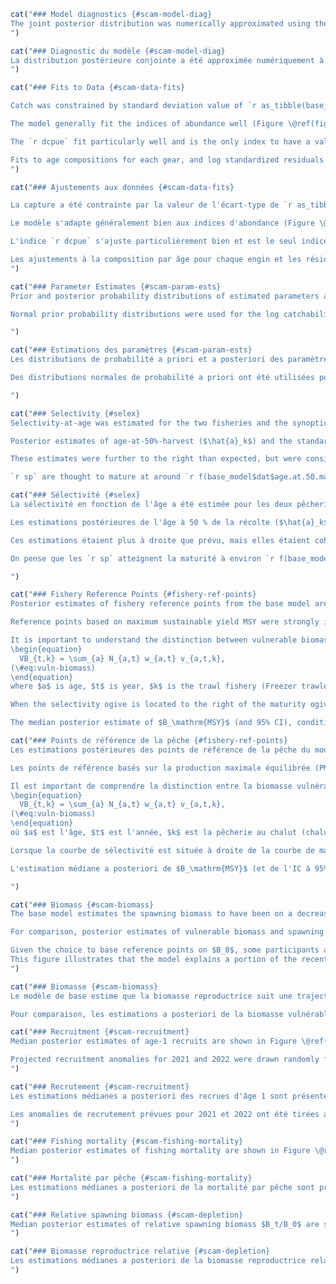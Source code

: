 ```r
cat("### Model diagnostics {#scam-model-diag}
The joint posterior distribution was numerically approximated using the Metropolis Hastings Markov Chain Monte Carlo (MCMC) sampling algorithm in AD Model Builder [@fournier2012]. For the base model and all sensitivity cases, posterior samples were drawn every `r f(mcmc_sample_freq)` iterations from a chain of length `r f(mcmc_chain_length)`, resulting in `r f(mcmc_num_samples)` posterior samples (of which the first `r f(mcmc_burn_in)` were dropped as burn-in). Convergence was diagnosed using visual inspection of the traceplots (Figures \@ref(fig:fig-base-trace) and \@ref(fig:fig-base-trace-selex)) and examination of autocorrelation in posterior chains (Figures \@ref(fig:fig-base-autocor) and \@ref(fig:fig-base-autocor-selex)). Autocorrelation was low at lag values up to 1,000 for all parameters after thinning. Correlation between parameters appeared low overall, with only some moderate correlations between catchability parameters and $\bar{R}$ (Figures \@ref(fig:fig-base-pairs) and \@ref(fig:fig-base-pairs-sel)). There was no strong evidence for lack of convergence in the base model.
")
```

```r
cat("### Diagnostic du modèle {#scam-model-diag}
La distribution postérieure conjointe a été approximée numériquement à l'aide de l'algorithme d'échantillonnage de la chaîne de Markov Monte Carlo (MCMC) de Metropolis Hastings dans AD Model Builder [@fournier2012]. Pour le modèle de base et tous les cas de sensibilité, les échantillons postérieurs ont été tirés toutes les `r f(mcmc_sample_freq)` itérations d'une chaîne de longueur `r f(mcmc_chain_length)`, ce qui a donné `r f(mcmc_num_samples)` échantillons postérieurs (dont les premiers `r f(mcmc_burn_in)` ont été abandonnés pour cause de burn-in). La convergence a été diagnostiquée à l'aide d'une inspection visuelle des tracés (figures \@ref(fig:fig-base-trace) et \@ref(fig:fig-base-trace-selex)) et d'un examen de l'autocorrélation dans les chaînes postérieures (figures \@ref(fig:fig-base-autocor) et \@ref(fig:fig-base-autocor-selex)). L'autocorrélation était faible pour des valeurs de décalage allant jusqu'à 1 000 pour tous les paramètres après l'amincissement. La corrélation entre les paramètres semble faible dans l'ensemble, avec seulement quelques corrélations modérées entre les paramètres de capturabilité et $\bar{R}$ (figures \@ref(fig:fig-base-pairs) et \@ref(fig:fig-base-pairs-sel)). Il n'y a pas de preuve solide d'un manque de convergence dans le modèle de base.
")
```

```r
cat("### Fits to Data {#scam-data-fits}

Catch was constrained by standard deviation value of `r as_tibble(base_model$ctl$misc, rownames = 'var') |> filter(var == 'sdobscatchfirstphase') |> pull()` for the first phase of minimization and by `r as_tibble(base_model$ctl$misc, rownames = 'var') |> filter(var == 'sdobscatchlastphase') |> pull()` for the last phase, so the predicted catch fit the data very well (Figure \@ref(fig:fig-catch-fit)).

The model generally fit the indices of abundance well (Figure \@ref(fig:fig-base-index-fits)). The `r wcvis` has a large fluctuation high and low for successive years of the survey from 2008--2016, which is difficult for the model to fit. The `r qcs` was difficult to fit, due to fluctuations from high to low abundance from year to year early in the time series, and the lack of the recent drop in biomass seen in all other data sources. A sensitivity was done to attempt a better fit on this index, while retaining the good fits on the others (Section \@ref(sens-qcs-tv)). 

The `r dcpue` fit particularly well and is the only index to have a value for every year in the assessment. Standardized residuals show mostly even distribution of positive and negative residuals, with evidence of some autocorrelation in the `r dcpue` residuals (Figure \@ref(fig:fig-base-index-resids)). For all indices, the log index residuals (Figure \@ref(fig:fig-base-index-resids)) were good, with all being in the [-2, 2] range.

Fits to age compositions for each gear, and log standardized residuals are shown in Figures \@ref(fig:fig-base-age-fits-ft)--\@ref(fig:fig-base-age-resids-wcvis). Fits were reasonable and there were no strong patterns in the residuals.
")
```

```r
cat("### Ajustements aux données {#scam-data-fits}

La capture a été contrainte par la valeur de l'écart-type de `r as_tibble(base_model$ctl$misc, rownames = 'var') |> filter(var == 'sdobscatchfirstphase') |> pull()` pour la première phase de minimisation et par `r as_tibble(base_model$ctl$misc, rownames = 'var') |> filter(var == 'sdobscatchlastphase') |> pull()` pour la dernière phase, de sorte que les prises prédites correspondent très bien aux données (Figure \@ref(fig:fig-catch-fit)).

Le modèle s'adapte généralement bien aux indices d'abondance (Figure \@ref(fig:fig-base-index-fits)). Le `r wcvis` a une grande fluctuation haute et basse pour les années successives de l'étude de 2008--2016, ce qui est difficile pour le modèle de s'adapter. Le `r qcs` a été difficile à ajuster, en raison des fluctuations d'une abondance élevée à faible d'une année à l'autre au début de la série chronologique, et de l'absence de la chute récente de la biomasse observée dans toutes les autres sources de données. Une sensibilité a été réalisée pour tenter d'obtenir un meilleur ajustement sur cet indice, tout en conservant les bons ajustements sur les autres (Section \@ref(sens-qcs-tv)). 

L'indice `r dcpue` s'ajuste particulièrement bien et est le seul indice à avoir une valeur pour chaque année de l'évaluation. Les résidus standardisés montrent une distribution généralement égale des résidus positifs et négatifs, avec des preuves d'une certaine autocorrélation dans les résidus du `r dcpue` (Figure \@ref(fig:fig-base-index-resids)). Pour tous les indices, les résidus du logarithme de l'indice (figure \@ref(fig:fig-base-index-resids)) étaient bons, se situant tous dans la fourchette [-2, 2].

Les ajustements à la composition par âge pour chaque engin et les résidus logarithmiques normalisés sont présentés dans les figures \@ref(fig:fig-base-age-fits-ft)--\@ref(fig:fig-base-age-resids-wcvis). Les ajustements étaient raisonnables et il n'y avait pas de modèles forts dans les résidus.
")
```

```r
cat("### Parameter Estimates {#scam-param-ests}
Prior and posterior probability distributions of estimated parameters are shown in Figure \@ref(fig:fig-base-priors-posts). The median and 95% CI (2.5th and 97.5th percentile) posterior parameter estimates are shown in Table \@ref(tab:param-estimates-table). With the exception of steepness, the posterior estimates did not appear to be strongly influenced by the prior probability distributions. The posterior probability distribution for steepness, $h$, was similar to the prior distribution, suggesting that there was little information about this parameter in the data. Sensitivity to the assumed prior for steepness is tested in Section \@ref(sens-h). 

Normal prior probability distributions were used for the log catchability parameters $\ln(q_k)$ for the indices of abundance (Figure \@ref(fig:fig-base-priors-posts)). Posterior estimates tended to overlap with the left-hand tail of the prior distributions for each index. Sensitivity analyses (discussed in Section \@ref(sens-analyses)) indicated that posterior estimates of catchability were sensitive to the mean and standard deviation of the prior distribution.

")
```

```r
cat("### Estimations des paramètres {#scam-param-ests}
Les distributions de probabilité a priori et a posteriori des paramètres estimés sont présentées dans la figure \@ref(fig:fig-base-priors-posts). La médiane et l'IC à 95 % (2,5 et 97,5 percentiles) des estimations a posteriori des paramètres figurent dans le tableau \@ref(tab:param-estimates-table). À l'exception de la pente, les estimations postérieures ne semblent pas être fortement influencées par les distributions de probabilité antérieures. La distribution de probabilité a posteriori pour la pente, $h$, était similaire à la distribution a priori, ce qui suggère qu'il y a peu d'informations sur ce paramètre dans les données. La sensibilité à l'a priori supposé pour la pente est testée à la section \@ref(sens-h). 

Des distributions normales de probabilité a priori ont été utilisées pour les paramètres logarithmiques de capturabilité $\ln(q_k)$ pour les indices d'abondance (Figure \@ref(fig:fig-base-priors-posts)). Les estimations postérieures ont eu tendance à se superposer à la queue gauche des distributions antérieures pour chaque indice. Les analyses de sensibilité (examinées à la section \@ref(sens-analyses)) ont indiqué que les estimations postérieures de la capturabilité étaient sensibles à la moyenne et à l'écart type de la distribution préalable.

")
```

```r
cat("### Selectivity {#selex}
Selectivity-at-age was estimated for the two fisheries and the synoptic surveys (Figure \@ref(fig:fig-base-mcmc-selex)). The `r dcpue` and `r hsmas` fixed selectivities are also shown in Figure \@ref(fig:fig-base-mcmc-selex).

Posterior estimates of age-at-50%-harvest ($\hat{a}_k$) and the standard deviation in the logistic selectivity ogive ($\hat{\gamma}_k$) are provided in Table \@ref(tab:param-estimates-table). The median posterior estimates of age-at-50%-harvest were higher for females than males for all gears except for the `r hss`, which had a higher estimate for males. The estimates of standard deviation were similar between sexes by gear.

These estimates were further to the right than expected, but were consistent with the available age composition data (Figure \@ref(fig:fig-ages)), which indicate fewer observations of younger fish, especially in the latter part of the time series. Numerous tests of alternative model configurations did not result in a lower estimate of age-at-50%-harvest for any gear/sex combination.

`r sp` are thought to mature at around `r f(base_model$dat$age.at.50.mat[1], 1)` years of age for females and `r f(base_model$dat$age.at.50.mat[2], 1)` years of age for males (Figure \@ref(fig:fig-mat), Table \@ref(tab:growth-params-table)). Therefore, it appears that individuals have several opportunities to spawn before they become vulnerable to the fishery. This in turn resulted in estimates of maximum sustainable harvest rate $U_\mathrm{MSY}$ approaching 1 (discussed in Section \@ref(fishery-ref-points)), implying that under theoretical equilibrium conditions, all of the vulnerable (i.e., fully selected) biomass could be harvested because the population could be sustained by younger spawners that are invulnerable to the fishery. This is a theoretical condition subject to the assumptions in the stock assessment model and the data limitations therein. We strongly advise against this as a harvest strategy and suggest that the age-at-50% selectivity in the commercial trawl fleets are a primary axis of uncertainty in this stock assessment.")
```

```r
cat("### Sélectivité {#selex}
La sélectivité en fonction de l'âge a été estimée pour les deux pêcheries et les enquêtes synoptiques (Figure \@ref(fig:fig-base-mcmc-selex)). Les sélectivités fixes `r dcpue` et `r hsmas` sont également présentées dans la figure \@ref(fig:fig-base-mcmc-selex).

Les estimations postérieures de l'âge à 50 % de la récolte ($\hat{a}_k$) et l'écart type de la courbe logistique de sélectivité ($\hat{\gamma}_k$) sont présentés dans le tableau \@ref(tab:param-estimates-table). Les estimations médianes a posteriori de l'âge à 50 % de récolte étaient plus élevées pour les femelles que pour les mâles pour tous les engins, à l'exception du `r hss`, qui présentait une estimation plus élevée pour les mâles. Les estimations de l'écart type étaient similaires entre les sexes par engin.

Ces estimations étaient plus à droite que prévu, mais elles étaient cohérentes avec les données disponibles sur la composition par âge (figure \@ref(fig:fig-ages)), qui indiquent moins d'observations de poissons plus jeunes, en particulier dans la dernière partie de la série temporelle. De nombreux tests de configurations alternatives du modèle n'ont pas abouti à une estimation inférieure de l'âge à 50 % de capture pour toute combinaison engin/sexe.

On pense que les `r sp` atteignent la maturité à environ `r f(base_model$dat$age.at.50.mat[1], 1)` ans pour les femelles et `r f(base_model$dat$age.at.50.mat[2], 1)` ans pour les mâles (Figure \@ref(fig:fig-mat), Tableau \@ref(tab:growth-params-table)). Il semble donc que les individus aient plusieurs occasions de frayer avant de devenir vulnérables à la pêche. Ceci a conduit à des estimations du taux de récolte maximale durable $U_\mathrm{MSY}$ proche de 1 (discuté dans la section \@ref(fishery-ref-points)), impliquant que dans des conditions d'équilibre théorique, toute la biomasse vulnérable (c'est-à-dire entièrement sélectionnée) pourrait être récoltée parce que la population pourrait être soutenue par des géniteurs plus jeunes qui sont invulnérables à la pêcherie. Il s'agit d'une condition théorique soumise aux hypothèses du modèle d'évaluation des stocks et aux limites des données qu'il contient. Nous déconseillons fortement cette stratégie de capture et suggérons que la sélectivité de l'âge à 50 % dans les flottes de chalutage commercial constitue un axe principal d'incertitude dans cette évaluation du stock.

")
```

```r
cat("### Fishery Reference Points {#fishery-ref-points}
Posterior estimates of fishery reference points from the base model are provided in Table \@ref(tab:reference-points-table) and Figure \@ref(fig:fig-base-ref-points). The posterior unfished spawning biomass ($SB_0$) (abbreviated to $B_0$ herein) had a median `r f(ref_pts$sbo[2] * 1000)` t and 95% CI ranging from `r f(ref_pts$sbo[1] * 1000)` t to `r f(ref_pts$sbo[3] * 1000)` t (Table \@ref(tab:reference-points-table)). Posterior 95% CIs for the LRP $0.2B_0$ and USR $0.4B_0$ are also provided in Table \@ref(tab:reference-points-table).

Reference points based on maximum sustainable yield MSY were strongly impacted by estimates of selectivity in the trawl fisheries described in the previous section. Because the selectivity ogives were estimated to the right of the maturity ogive, the median estimates of $F_\mathrm{MSY}$ were `r f(ref_pts$fmsy_fleet1[2], 2)` for the Freezer trawler fleet and `r f(ref_pts$fmsy_fleet2[2], 2)` for the Shoreside fleet (Table \@ref(tab:reference-points-table)). The CI on these values is large, `r paste0(f(ref_pts$fmsy_fleet1[1], 2), "-", f(ref_pts$fmsy_fleet1[3], 2))` for the `r base_model$dat$fleet_gear_names[1]` fleet and `r paste0(f(ref_pts$fmsy_fleet2[1], 2), "-", f(ref_pts$fmsy_fleet2[3], 2))` for the `r base_model$dat$fleet_gear_names[2]` fleet. These instantaneous fishing mortalities convert to an annual harvest rate approaching 1 for the Shoreside fleet (Figure \@ref(fig:fig-base-ref-points)), through the equation $U_\mathrm{MSY} = 1-e^{F_\mathrm{MSY}}$, implying that all of the vulnerable biomass (i.e., the biomass that is selected by the fishing gear) could be harvested because the population can be sustained by the spawning biomass that is invulnerable to the fishery (i.e., fish that are between `r f(base_model$dat$age.at.50.mat[1], 1)` and `r f(mean_female_age_50_sel, 1)` years for females and `r f(base_model$dat$age.at.50.mat[2], 1)` and `r f(mean_male_age_50_sel, 1)` for males). The relationship between age at maturity and age at first harvest and its effect on fishery reference points was discussed by @myers1998, who described a fishing strategy where overfishing could be avoided by allowing all fish to spawn before they were available to be caught. @froese2004 also discusses reduction in risks of overfishing by allowing fish to spawn before they are caught.

It is important to understand the distinction between vulnerable biomass and spawning biomass. The fishery reference points $F_\mathrm{MSY}$ and $U_\mathrm{MSY}$ refer to catch of the vulnerable biomass $VB_t$, which is determined by the selectivity function
\begin{equation} 
  VB_{t,k} = \sum_{a} N_{a,t} w_{a,t} v_{a,t,k},
(\#eq:vuln-biomass)
\end{equation} 
where $a$ is age, $t$ is year, $k$ is the trawl fishery (Freezer trawlers or Shoreside), $N$ is the population number, $w$ is the average weight-at-age, and $v$ is the vulnerability-at-age in the trawl fisheries (i.e., selectivity).

When the selectivity ogive is located to the right of the maturity ogive, this means that a larger proportion of the total population is mature than vulnerable to the fishery (Figure \@ref(fig:fig-base-sb-vuln-compare)). A comparison between vulnerable biomass and spawning biomass is provided in Section \@ref(scam-biomass).

The median posterior estimate of $B_\mathrm{MSY}$ (and 95% CI), conditional on estimated trawl selectivities and resulting $F_\mathrm{MSY}$ values, was `r f(ref_pts$bmsy[2] * 1000)` t (`r f(ref_pts$bmsy[1] * 1000)`--`r f(ref_pts$bmsy[3] * 1000)`) (Table \@ref(tab:reference-points-table)). Posterior CIs for the default LRP $0.4B_\mathrm{MSY}$ and USR $0.8B_\mathrm{MSY}$ are also provided in Table \@ref(tab:reference-points-table). The $B_0$-based LRP and USR were approximately four times as large as the $B_\mathrm{MSY}$-based reference points. I.e., $B_0$-based reference points were more precautionary than the $B_\mathrm{MSY}$-based reference points (Table \@ref(tab:reference-points-table)).")
```

```r
cat("### Points de référence de la pêche {#fishery-ref-points}
Les estimations postérieures des points de référence de la pêche du modèle de base sont fournies dans le tableau \@ref(tab:reference-points-table) et la figure \@ref(fig:fig-base-ref-points). La biomasse reproductrice non pêchée postérieure ($SB_0$) (abrégée ici en $B_0$) avait une médiane `r f(ref_pts$sbo[2] * 1000)` t et un IC à 95% allant de `r f(ref_pts$sbo[1] * 1000)` t à `r f(ref_pts$sbo[3] * 1000)` t (Tableau \@ref(tab:reference-points-table)). Les IC 95 % postérieurs pour le LRP 0,2B_0$ et l'USR 0,4B_0$ sont également fournis dans le tableau \@ref(tab:reference-points-table).

Les points de référence basés sur la production maximale équilibrée (PME) ont été fortement influencés par les estimations de la sélectivité dans les pêcheries au chalut décrites dans la section précédente. Étant donné que les ogives de sélectivité ont été estimées à droite de l'ogive de maturité, les estimations médianes de $F_\mathrm{MSY}$ étaient `r f(ref_pts$fmsy_fleet1[2], 2)` pour la flotte de chalutiers congélateurs et `r f(ref_pts$fmsy_fleet2[2], 2)` pour la flotte côtière (Tableau \@ref(tab:reference-points-table)). L'IC de ces valeurs est important, `r paste0(f(ref_pts$fmsy_fleet1[1], 2), "-", f(ref_pts$fmsy_fleet1[3], 2))` pour la flotte `r base_model$dat$fleet_gear_names[1]` et `r paste0(f(ref_pts$fmsy_fleet2[1], 2), "-", f(ref_pts$fmsy_fleet2[3], 2))` pour la flotte `r base_model$dat$fleet_gear_names[2]`. Ces mortalités par pêche instantanées se convertissent en un taux de capture annuel proche de 1 pour la flotte Shoreside (Figure \@ref(fig:fig-base-ref-points)), grâce à l'équation $U_\mathrm{MSY} = 1-e^{F_\mathrm{MSY}}$, ce qui implique que toute la biomasse vulnérable (c.-à-d.. la biomasse qui est sélectionnée par la flotte Shoreside) est capturée par la flotte Shoreside, la biomasse qui est sélectionnée par l'engin de pêche pourrait être récoltée parce que la population peut être soutenue par la biomasse reproductrice qui est invulnérable à la pêche (c.-à-d. les poissons qui sont entre `r f(base_model$dat$age.at.50.mat[1], 1)` et `r f(mean_female_age_50_sel, 1)` pour les femelles et `r f(base_model$dat$age.at.50.mat[2], 1)` et `r f(mean_male_age_50_sel, 1)` pour les mâles). La relation entre l'âge à la maturité et l'âge à la première récolte et son effet sur les points de référence de la pêche a été discutée par @myers1998, qui a décrit une stratégie de pêche où la surpêche pouvait être évitée en permettant à tous les poissons de frayer avant qu'ils ne soient disponibles pour être capturés. @froese2004 aborde également la réduction des risques de surpêche en permettant aux poissons de frayer avant d'être capturés.

Il est important de comprendre la distinction entre la biomasse vulnérable et la biomasse reproductrice. Les points de référence de la pêche $F_\mathrm{MSY}$ et $U_\mathrm{MSY}$ se réfèrent à la capture de la biomasse vulnérable $VB_t$, qui est déterminée par la fonction de sélectivité
\begin{equation} 
  VB_{t,k} = \sum_{a} N_{a,t} w_{a,t} v_{a,t,k},
(\#eq:vuln-biomass)
\end{equation} 
où $a$ est l'âge, $t$ est l'année, $k$ est la pêcherie au chalut (chalutiers congélateurs ou côtiers), $N$ est le nombre de la population, $w$ est le poids moyen à l'âge, et $v$ est la vulnérabilité à l'âge dans les pêcheries au chalut (c.-à-d. la sélectivité).

Lorsque la courbe de sélectivité est située à droite de la courbe de maturité, cela signifie qu'une plus grande proportion de la population totale est mature que vulnérable à la pêche (figure \@ref(fig:fig-base-sb-vuln-compare)). Une comparaison entre la biomasse vulnérable et la biomasse reproductrice est fournie à la section \@ref(scam-biomass).

L'estimation médiane a posteriori de $B_\mathrm{MSY}$ (et de l'IC à 95%), conditionnelle aux sélectivités estimées des chaluts et aux valeurs $F_\mathrm{MSY}$ qui en résultent, était `r f(ref_pts$bmsy[2] * 1000)` t (`r f(ref_pts$bmsy[1] * 1000)`--`r f(ref_pts$bmsy[3] * 1000)`) (tableau \@ref(tab:reference-points-table)). Les IC postérieurs pour le LRP $0.4B_\mathrm{MSY}$ et l'USR $0.8B_\mathrm{MSY}$ par défaut sont également fournis dans le tableau \@ref(tab:reference-points-table). Les LRP et USR basés sur $B_0$ étaient environ quatre fois plus importants que les points de référence basés sur $B_\mathrm{MSY}$. En d'autres termes, les points de référence basés sur $B_0$ étaient plus prudents que les points de référence basés sur $B_\mathrm{MSY}$ (tableau \@ref(tab:reference-points-table)).

")
```

```r
cat("### Biomass {#scam-biomass}
The base model estimates the spawning biomass to have been on a decreasing trajectory since 2011, with a flattening trend from 2020-2022 (Figure \@ref(fig:fig-base-sb), Table \@ref(tab:biomass-table)). The posterior median (and 95% CI) spawning biomass in `r assess_yr` is projected to be `r f(proj_bio[2] * 1000)` t (`r f(proj_bio[1] * 1000)`--`r f(proj_bio[3] * 1000)`) (Table \@ref(tab:reference-points-table)). The median projected beginning-of-year `r assess_yr` spawning biomass, which incorporates fishing mortality arising from the observed `r end_yr` catch, is considerably higher than median estimates of both the default USR of $0.8B_\mathrm{MSY}$ and the default LRP of $0.4B_\mathrm{MSY}$ (Figure \@ref(fig:fig-base-sb), Table \@ref(tab:reference-points-table)). The `r assess_yr` spawning biomass was projected to be slightly below the USR $0.4B_0$ and above the LRP $0.2B_0$ (Figure \@ref(fig:fig-base-depletion), Table \@ref(tab:reference-points-table)).

For comparison, posterior estimates of vulnerable biomass and spawning biomass are shown together in Figure \@ref(fig:fig-base-sb-vuln-compare). The two estimated vulnerable biomasses are considerably smaller than the spawning biomass, due to the relatively early age at maturity compared to the estimated age-at-50%-harvest, discussed in Sections \@ref(scam-ref-points) and \@ref(fishery-ref-points).

Given the choice to base reference points on $B_0$, some participants at the regional peer review meeting expressed interest in comparing biomass to a dynamic $B_0$ that reconstructs what biomass would be expected through time without fishing mortality. A dynamic $B_0$ was calculated by recreating the population dynamics model in R with parameter estimates from the fitted base model. The fishing mortality was set to zero but estimated recruitment deviations were included. Figure \@ref(fig:fig-dynamic-b-zero) shows the estimated dynamic $B_0$ from this exercise.
This figure illustrates that the model explains a portion of the recent decline by a sequence of poor recruitment.
")
```

```r
cat("### Biomasse {#scam-biomass}
Le modèle de base estime que la biomasse reproductrice suit une trajectoire décroissante depuis 2012 (Figure \@ref(fig:fig-base-sb), Tableau \@ref(tab:biomass-table)). La biomasse de frai médiane postérieure (et l'IC à 95 %) dans `r assess_yr` devrait être `r f(proj_bio[2] * 1000)` t (`r f(proj_bio[1] * 1000)`--`r f(proj_bio[3] * 1000)`) (Tableau \@ref(tab:reference-points-table)). La biomasse reproductrice médiane projetée au début de l'année `r assess_yr`, qui incorpore la mortalité par pêche résultant de la prise observée `r end_yr`, est considérablement plus élevée que les estimations médianes à la fois de l'USR par défaut de $0.8B_\mathrm{MSY}$ et du LRP par défaut de $0.4B_\mathrm{MSY}$ (Figure \@ref(fig:fig-base-sb), Tableau \@ref(tab:reference-points-table)). La biomasse reproductrice `r assess_yr` a été projetée légèrement en dessous de l'USR $0.4B_0$ et au-dessus du LRP $0.2B_0$ (Figure \@ref(fig:fig-base-depletion), Tableau \@ref(tab:reference-points-table)).

Pour comparaison, les estimations a posteriori de la biomasse vulnérable et de la biomasse de frai sont présentées ensemble dans la figure \@ref(fig:fig-base-sb-vuln-compare). Les deux biomasses vulnérables estimées sont considérablement plus petites que la biomasse reproductrice, en raison de l'âge relativement précoce à la maturité par rapport à l'âge estimé à 50 % de récolte, discuté dans les sections \@ref(scam-ref-points) et \@ref(fishery-ref-points).")
```

```r
cat("### Recruitment {#scam-recruitment}
Median posterior estimates of age-1 recruits are shown in Figure \@ref(fig:fig-base-recr) and Table \@ref(tab:recruitment-table). The 95% CIs are large around the estimates of 2020 and 2021 recruitment. This is expected since there is no information in the data about the strength of this year class [also seen in other assessments such as Figure 28 of @edwards2022].

Projected recruitment anomalies for 2021 and 2022 were drawn randomly from a normal distribution, $N(0, \tau^2)$. For most of the time series prior to 2008, recruitment was estimated to fluctuate around the long-term average, with little variation around $R_0$. However, since 2009, annual recruitment has been below average.
")
```

```r
cat("### Recrutement {#scam-recruitment}
Les estimations médianes a posteriori des recrues d'âge 1 sont présentées dans la figure \@ref(fig:fig-base-recr) et le tableau \@ref(tab:recruitment-table). Les IC à 95 % sont importants autour des estimations du recrutement pour 2020 et 2021. Cela est normal car les données ne contiennent aucune information sur la force de cette classe d'âge [également observée dans d'autres évaluations telles que la figure 28 de @edwards2022].

Les anomalies de recrutement prévues pour 2021 et 2022 ont été tirées au hasard d'une distribution normale, $N(0, \tau^2)$. Pour la plupart des séries chronologiques antérieures à 2008, on a estimé que le recrutement fluctuait autour de la moyenne à long terme, avec une faible variation autour de $R_0$. Cependant, depuis 2009, le recrutement annuel est inférieur à la moyenne.
")
```

```r
cat("### Fishing mortality {#scam-fishing-mortality}
Median posterior estimates of fishing mortality are shown in Figure \@ref(fig:fig-base-f) and Table \@ref(tab:instantaneous-fishing-mortality-table). The median posterior estimate of fishing mortality is estimated to have peaked in `r which_f_max_yr` in the `r which_f_max_gear` fishery at `r f(f_max, 3)`  (`r f(f_ci[1], 3)`--`r f(f_ci[3], 3)`) as a result of higher effort due to a new market as described in Section \@ref(test-fishery). Fishing mortality rates converted to annual harvest rates can be found in Table \@ref(tab:annual-harvest-rate-table).
")
```

```r
cat("### Mortalité par pêche {#scam-fishing-mortality}
Les estimations médianes a posteriori de la mortalité par pêche sont présentées dans la figure \@ref(fig:fig-base-f) et le tableau \@ref(tab:instantaneous-fishing-mortality-table). L'estimation médiane a posteriori de la mortalité par pêche est estimée avoir atteint un pic en `r which_f_max_yr` dans la pêcherie `r which_f_max_gear` à `r f(f_max, 3)` (`r f(f_ci[1], 3)`--`r f(f_ci[3], 3)`) en raison d'un effort plus important dû à un nouveau marché tel que décrit dans la section \@ref(test-pêcherie). Les taux de mortalité par pêche convertis en taux de capture annuels figurent dans le tableau \@ref(tab:annual-harvest-rate-table).
")
```

```r
cat("### Relative spawning biomass {#scam-depletion}
Median posterior estimates of relative spawning biomass $B_t/B_0$ are shown in Figure \@ref(fig:fig-base-depletion). The size of the 95% CI is amplified when compared to the absolute spawning biomass due to large uncertainty in the estimate of $B_0$ (Figure \@ref(fig:fig-base-sb-bo), Table \@ref(tab:reference-points-table)). The median posterior projected estimate of `r assess_yr` relative biomass is `r f(depl_end[2], 3)` (`r f(depl_end[1], 3)`--`r f(depl_end[3], 3)`) (Figure \@ref(fig:fig-base-depletion), Table \@ref(tab:depletion-table)).
")
```

```r
cat("### Biomasse reproductrice relative {#scam-depletion}
Les estimations médianes a posteriori de la biomasse reproductrice relative $B_t/B_0$ sont présentées dans la figure \@ref(fig:fig-base-depletion). La taille de l'IC à 95 % est amplifiée par rapport à la biomasse de frai absolue en raison de la grande incertitude dans l'estimation de $B_0$ (figure \@ref(fig:fig-base-sb-bo), tableau \@ref(tab:reference-points-table)). L'estimation médiane a posteriori de la biomasse relative `r assess_yr` est `r f(depl_end[2], 3)` (`r f(depl_end[1], 3)`--`r f(depl_end[3], 3)`) (Figure \@ref(fig:fig-base-depletion), Tableau \@ref(tab:depletion-table)).
")
```
